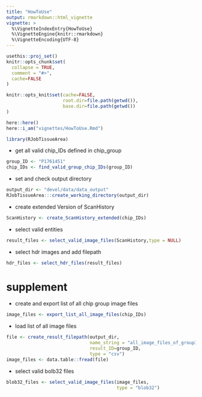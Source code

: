 ```yaml
---
title: "HowToUse"
output: rmarkdown::html_vignette
vignette: >
  %\VignetteIndexEntry{HowToUse}
  %\VignetteEngine{knitr::rmarkdown}
  %\VignetteEncoding{UTF-8}
---
```


```r
usethis::proj_set()
knitr::opts_chunk$set(
  collapse = TRUE,
  comment = "#>",
  cache=FALSE
)

knitr::opts_knit$set(cache=FALSE,
                     root.dir=file.path(getwd()),
                     base.dir=file.path(getwd())
)

here::here()
here::i_am("vignettes/HowToUse.Rmd")

```

```r
library(RJobTissueArea)
```

- get all valid chip_IDs defined in chip_group 

```r
group_ID <- "P1761451"
chip_IDs <- find_valid_group_chip_IDs(group_ID)
```

- set and check output directory

```r
output_dir <- "devel/data/data_output"
RJobTissueArea:::create_working_directory(output_dir)
```

- create extended Version of ScanHistory

```r
ScanHistory <- create_ScanHistory_extended(chip_IDs)
```

- select valid entities

```r
result_files <- select_valid_image_files(ScanHistory,type = NULL)
```

- select hdr images and add filepath

```r
hdr_files <- select_hdr_files(result_files)
```

# supplement

- create and export list of all chip group image files

```r
image_files <- export_list_all_image_files(chip_IDs)
```

- load list of all image files

```r
file <- create_result_filepath(output_dir,
                               name_string = "all_image_files_of_groupID",
                               result_ID=group_ID,
                               type = "csv")
image_files <- data.table::fread(file)
```

- select valid bolb32 files

```r
blob32_files <- select_valid_image_files(image_files,
                                         type = "blob32")
```

